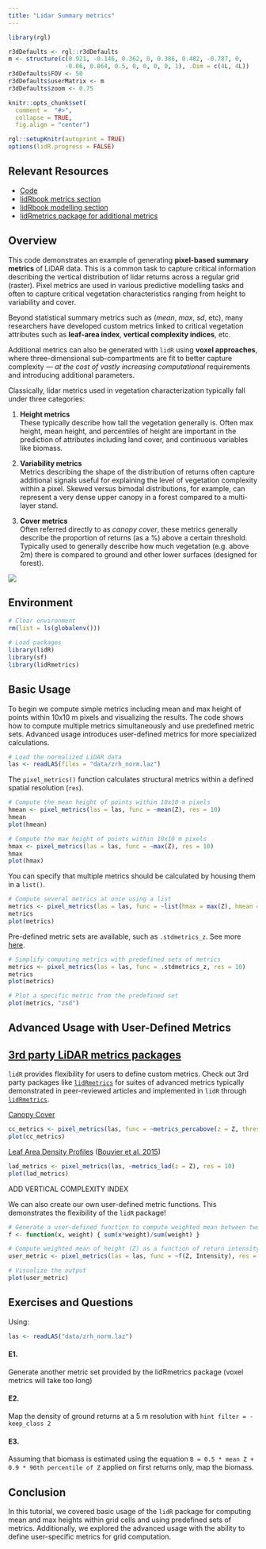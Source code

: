 ```yaml
---
title: "Lidar Summary metrics"
---
```


```r
library(rgl)

r3dDefaults <- rgl::r3dDefaults
m <- structure(c(0.921, -0.146, 0.362, 0, 0.386, 0.482, -0.787, 0, 
                -0.06, 0.864, 0.5, 0, 0, 0, 0, 1), .Dim = c(4L, 4L))
r3dDefaults$FOV <- 50
r3dDefaults$userMatrix <- m
r3dDefaults$zoom <- 0.75

knitr::opts_chunk$set(
  comment =  "#>", 
  collapse = TRUE,
  fig.align = "center")

rgl::setupKnitr(autoprint = TRUE) 
options(lidR.progress = FALSE)
```

## Relevant Resources

-   [Code](https://github.com/liamirwin/LPS_lidRtutorial/blob/master/R/03_aba.R)
-   [lidRbook metrics section](https://r-lidar.github.io/lidRbook/grid_metrics.html)
-   [lidRbook modelling section](https://r-lidar.github.io/lidRbook/modelling.html)
-   [lidRmetrics package for additional metrics](https://ptompalski.github.io/lidRmetrics/ "Tutorial website for lidRmetrics package")

## Overview

This code demonstrates an example of generating **pixel-based summary metrics** of LiDAR data. This is a common task to capture critical information describing the vertical distribution of lidar returns across a regular grid (raster). Pixel metrics are used in various predictive modelling tasks and often to capture critical vegetation characteristics ranging from height to variability and cover. 

Beyond statistical summary metrics such as (*mean*, *max*, *sd*, etc), many researchers have developed custom metrics linked to critical vegetation attributes such as **leaf-area index**, **vertical complexity indices**, etc. 

Additional metrics can also be generated with `lidR` using **voxel approaches**, where three-dimensional sub-compartments are fit to better capture complexity — *at the cost of vastly increasing computational* requirements and introducing additional parameters.

Classically, lidar metrics used in vegetation characterization typically fall under three categories:

1.  **Height metrics**\
    These typically describe how tall the vegetation generally is. Often max height, mean height, and percentiles of height are important in the prediction of attributes including land cover, and continuous variables like biomass.

2.  **Variability metrics**\
    Metrics describing the shape of the distribution of returns often capture additional signals useful for explaining the level of vegetation complexity within a pixel. Skewed versus bimodal distributions, for example, can represent a very dense upper canopy in a forest compared to a multi-layer stand.

3.  **Cover metrics**\
    Often referred directly to as *canopy cover*, these metrics generally describe the proportion of returns (as a %) above a certain threshold. Typically used to generally describe how much vegetation (e.g. above 2m) there is compared to ground and other lower surfaces (designed for forest).


![](img/als_metrics_cs.png)

## Environment

```r
# Clear environment
rm(list = ls(globalenv()))

# Load packages
library(lidR)
library(sf)
library(lidRmetrics)
```

## Basic Usage

To begin we compute simple metrics including mean and max height of points within 10x10 m pixels and visualizing the results. The code shows how to compute multiple metrics simultaneously and use predefined metric sets. Advanced usage introduces user-defined metrics for more specialized calculations.

```r
# Load the normalized LiDAR data
las <- readLAS(files = "data/zrh_norm.laz")
```

The `pixel_metrics()` function calculates structural metrics within a defined spatial resolution (`res`).

```r
# Compute the mean height of points within 10x10 m pixels
hmean <- pixel_metrics(las = las, func = ~mean(Z), res = 10)
hmean
plot(hmean)
```

```r
# Compute the max height of points within 10x10 m pixels
hmax <- pixel_metrics(las = las, func = ~max(Z), res = 10)
hmax
plot(hmax)
```

You can specify that multiple metrics should be calculated by housing them in a `list()`.

```r
# Compute several metrics at once using a list
metrics <- pixel_metrics(las = las, func = ~list(hmax = max(Z), hmean = mean(Z)), res = 10)
metrics
plot(metrics)
```

Pre-defined metric sets are available, such as `.stdmetrics_z`. See more [here](https://github.com/r-lidar/lidR/wiki/stdmetrics).

```r
# Simplify computing metrics with predefined sets of metrics
metrics <- pixel_metrics(las = las, func = .stdmetrics_z, res = 10)
metrics
plot(metrics)

# Plot a specific metric from the predefined set
plot(metrics, "zsd")
```

## Advanced Usage with User-Defined Metrics

::: callout-tip
## [3rd party LiDAR metrics packages](https://r-lidar.github.io/lidRbook/metrics.html#metrics-3rd-party)

`lidR` provides flexibility for users to define custom metrics. Check out 3rd party packages like [`lidRmetrics`](https://github.com/ptompalski/lidRmetrics) for suites of advanced metrics typically demonstrated in peer-reviewed articles and implemented in `lidR` through [`lidRmetrics`](https://github.com/ptompalski/lidRmetrics).
:::

[Canopy Cover](https://ptompalski.github.io/lidRmetrics/reference/metrics_percabove.html "Proportion of returns above a threshold (2m) is commonly used to approximate canopy cover in forests and beyond")

```r
cc_metrics <- pixel_metrics(las, func = ~metrics_percabove(z = Z, threshold = 2, zmin = 0), res = 10)
plot(cc_metrics)
```

[Leaf Area Density Profiles](https://ptompalski.github.io/lidRmetrics/reference/metrics_lad.html "LAD profiles are commonly used in predictive modelling to approximate the leaf area index (LAI) of vegetation with LiDAR") ([Bouvier et al. 2015](http://dx.doi.org/10.1016/j.rse.2014.10.004 "Journal article credited with LAD metrics formulae"))

```r
lad_metrics <- pixel_metrics(las, ~metrics_lad(z = Z), res = 10)
plot(lad_metrics)
```

ADD VERTICAL COMPLEXITY INDEX




We can also create our own user-defined metric functions. This demonstrates the flexibility of the `lidR` package!

```r
# Generate a user-defined function to compute weighted mean between two attributes
f <- function(x, weight) { sum(x*weight)/sum(weight) }

# Compute weighted mean of height (Z) as a function of return intensity
user_metric <- pixel_metrics(las = las, func = ~f(Z, Intensity), res = 10)

# Visualize the output
plot(user_metric)
```

## Exercises and Questions

Using:

``` r
las <- readLAS("data/zrh_norm.laz")
```

#### E1.

Generate another metric set provided by the lidRmetrics package (voxel metrics will take too long)

#### E2.

Map the density of ground returns at a 5 m resolution with `hint filter = -keep_class 2`

#### E3.

Assuming that biomass is estimated using the equation `B = 0.5 * mean Z + 0.9 * 90th percentile of Z` applied on first returns only, map the biomass.


## Conclusion

In this tutorial, we covered basic usage of the `lidR` package for computing mean and max heights within grid cells and using predefined sets of metrics. Additionally, we explored the advanced usage with the ability to define user-specific metrics for grid computation.
